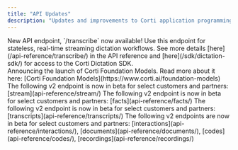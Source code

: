 ```yaml
---
title: "API Updates"
description: "Updates and improvements to Corti application programming interfaces (API). Detailed API documentation is available [here](/api-reference/)."
---
```


<Update label="2025-04-09" description="Solo v1.5">
  New API endpoint, `/transcribe` now available! Use this endpoint for stateless, real-time streaming dictation workflows. See more details [here](/api-reference/transcribe/) in the API reference and [here](/sdk/dictation-sdk/) for access to the Corti Dictation SDK. <br/>
</Update>

<Update label="2025-01-28">
  Announcing the launch of Corti Foundation Models. Read more about it here: [Corti Foundation Models](https://www.corti.ai/foundation-models)
</Update>

<Update label="2025-01-27">
  The following v2 endpoint is now in beta for select customers and partners: [stream](api-reference/stream/)
</Update>

<Update label="2025-01-15">
  The following v2 endpoint is now in beta for select customers and partners: [facts](api-reference/facts/)
</Update>

<Update label="2024-12-16">
  The following v2 endpoint is now in beta for select customers and partners: [transcripts](api-reference/transcripts/)
</Update>

<Update label="2024-11-01">
  The following v2 endpoints are now in beta for select customers and partners: [interactions](api-reference/interactions/), [documents](api-reference/documents/), [codes](api-reference/codes/), [recordings](api-reference/recordings/)
</Update>